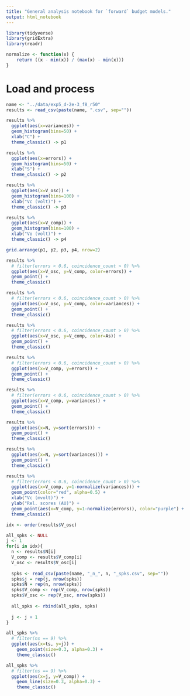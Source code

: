 ```yaml
---
title: "General analysis notebook for `forward` budget models."
output: html_notebook
---
```


```r
library(tidyverse)
library(gridExtra)
library(readr)

normalize <- function(x) {
    return ((x - min(x)) / (max(x) - min(x)))
}
```

# Load and process

```r
name <- "../data/exp5_d-2e-3_f8_r50"
results <- read_csv(paste(name, ".csv", sep=""))
```

```r
results %>% 
  ggplot(aes(x=variances)) +
  geom_histogram(bins=50) + 
  xlab("C") +
  theme_classic() -> p1

results %>% 
  ggplot(aes(x=errors)) +
  geom_histogram(bins=50) + 
  xlab("S") +
  theme_classic() -> p2

results %>% 
  ggplot(aes(x=V_osc)) +
  geom_histogram(bins=100) +
  xlab("Vc (volt)") +
  theme_classic() -> p3

results %>% 
  ggplot(aes(x=V_comp)) +
  geom_histogram(bins=100) +
  xlab("Vo (volt)") +
  theme_classic() -> p4

grid.arrange(p1, p2, p3, p4, nrow=2)
```


```r
results %>% 
  # filter(errors < 0.6, coincidence_count > 0) %>%
  ggplot(aes(x=V_osc, y=V_comp, color=errors)) +
  geom_point() + 
  theme_classic()
```

```r
results %>% 
  # filter(errors < 0.6, coincidence_count > 0) %>%
  ggplot(aes(x=V_osc, y=V_comp, color=variances)) +
  geom_point() + 
  theme_classic()
```
```r
results %>% 
  # filter(errors < 0.6, coincidence_count > 0) %>%
  ggplot(aes(x=V_osc, y=V_comp, color=As)) +
  geom_point() + 
  theme_classic()
```
```r
results %>% 
  # filter(errors < 0.6, coincidence_count > 0) %>%
  ggplot(aes(x=V_comp, y=errors)) +
  geom_point() + 
  theme_classic()
```

```r
results %>% 
  # filter(errors < 0.6, coincidence_count > 0) %>%
  ggplot(aes(x=V_comp, y=variances)) +
  geom_point() + 
  theme_classic()
```

```r
results %>% 
  ggplot(aes(x=N, y=sort(errors))) +
  geom_point() + 
  theme_classic()
```

```r
results %>% 
  ggplot(aes(x=N, y=sort(variances))) +
  geom_point() + 
  theme_classic()
```


```r
results %>% 
  # filter(errors < 0.6, coincidence_count > 0) %>%
  ggplot(aes(x=V_comp, y=1-normalize(variances))) +
  geom_point(color="red", alpha=0.5) + 
  xlab("Vc (mvolt)") +
  ylab("Rel. scores (AU)") +
  geom_point(aes(x=V_comp, y=1-normalize(errors)), color="purple") + 
  theme_classic()
```


```r
idx <- order(results$V_osc)

all_spks <- NULL
j <- 1
for(i in idx){
  n <- results$N[i]
  V_comp <- results$V_comp[i]
  V_osc <- results$V_osc[i]
  
  spks <- read_csv(paste(name, "_n_", n, "_spks.csv", sep=""))
  spks$j = rep(j, nrow(spks))
  spks$N = rep(n, nrow(spks))
  spks$V_comp <- rep(V_comp, nrow(spks))
  spks$V_osc <- rep(V_osc, nrow(spks))
  
  all_spks <- rbind(all_spks, spks)
  
  j <- j + 1
}

all_spks %>% 
  # filter(ns == 9) %>% 
  ggplot(aes(x=ts, y=j)) +
    geom_point(size=0.3, alpha=0.3) +
    theme_classic()

all_spks %>% 
  # filter(ns == 9) %>% 
  ggplot(aes(x=j, y=V_comp)) +
    geom_line(size=0.3, alpha=0.3) +
    theme_classic()
```